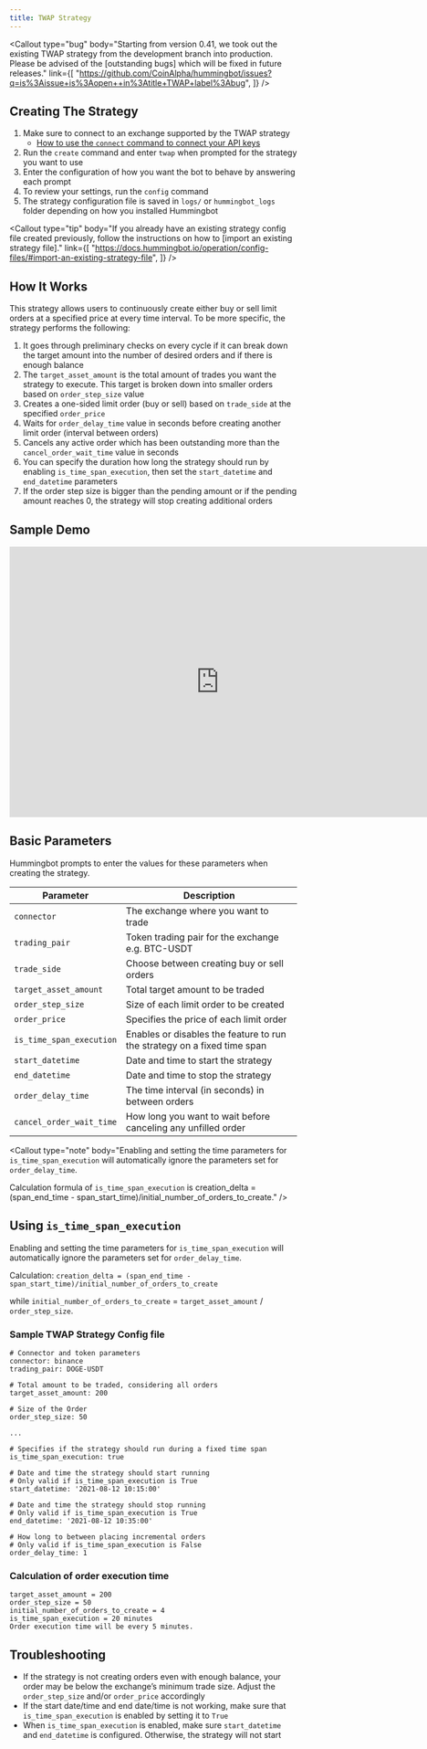 ```yaml
---
title: TWAP Strategy
---
```



<Callout
  type="bug"
  body="Starting from version 0.41, we took out the existing TWAP strategy from the development branch into production. Please be advised of the [outstanding bugs] which will be fixed in future releases."
  link={[
    "https://github.com/CoinAlpha/hummingbot/issues?q=is%3Aissue+is%3Aopen++in%3Atitle+TWAP+label%3Abug",
  ]}
/>

## Creating The Strategy

1. Make sure to connect to an exchange supported by the TWAP strategy
   - [How to use the `connect` command to connect your API keys](/operation/connect-exchange)
2. Run the `create` command and enter `twap` when prompted for the strategy you want to use
3. Enter the configuration of how you want the bot to behave by answering each prompt
4. To review your settings, run the `config` command
5. The strategy configuration file is saved in `logs/` or `hummingbot_logs` folder depending on how you installed Hummingbot

<Callout
  type="tip"
  body="If you already have an existing strategy config file created previously, follow the instructions on how to [import an existing strategy file]."
  link={[
    "https://docs.hummingbot.io/operation/config-files/#import-an-existing-strategy-file",
  ]}
/>

## How It Works

This strategy allows users to continuously create either buy or sell limit orders at a specified price at every time interval. To be more specific, the strategy performs the following:

1. It goes through preliminary checks on every cycle if it can break down the target amount into the number of desired orders and if there is enough balance
2. The `target_asset_amount` is the total amount of trades you want the strategy to execute. This target is broken down into smaller orders based on `order_step_size` value
3. Creates a one-sided limit order (buy or sell) based on `trade_side` at the specified `order_price`
4. Waits for `order_delay_time` value in seconds before creating another limit order (interval between orders)
5. Cancels any active order which has been outstanding more than the `cancel_order_wait_time` value in seconds
6. You can specify the duration how long the strategy should run by enabling `is_time_span_execution`, then set the `start_datetime` and `end_datetime` parameters
7. If the order step size is bigger than the pending amount or if the pending amount reaches 0, the strategy will stop creating additional orders

## Sample Demo

<Callout
  type="warning"
  body="This demo is for instructional and educational purposes only. Any parameters used are purely for demo purposes only. We are not giving any legal, tax, financial, or investment advice. Every user is responsible for their use and configuration of Hummingbot."
/>

<iframe
  width="733"
  height="474"
  src="https://www.loom.com/embed/8b36e590272c479fa0ccf69b011433e1"
  frameborder="0"
  allow="accelerometer; autoplay; encrypted-media; gyroscope; picture-in-picture"
  allowfullscreen
></iframe>

## Basic Parameters

Hummingbot prompts to enter the values for these parameters when creating the strategy.

| Parameter                | Description                                                              |
| ------------------------ | ------------------------------------------------------------------------ |
| `connector`              | The exchange where you want to trade                                     |
| `trading_pair`           | Token trading pair for the exchange e.g. BTC-USDT                        |
| `trade_side`             | Choose between creating buy or sell orders                               |
| `target_asset_amount`    | Total target amount to be traded                                         |
| `order_step_size`        | Size of each limit order to be created                                   |
| `order_price`            | Specifies the price of each limit order                                  |
| `is_time_span_execution` | Enables or disables the feature to run the strategy on a fixed time span |
| `start_datetime`         | Date and time to start the strategy                                      |
| `end_datetime`           | Date and time to stop the strategy                                       |
| `order_delay_time`       | The time interval (in seconds) in between orders                         |
| `cancel_order_wait_time` | How long you want to wait before canceling any unfilled order            |

<Callout
  type="note"
  body="Enabling and setting the time parameters for `is_time_span_execution` will automatically ignore the parameters set for `order_delay_time`. 
  
  Calculation formula of `is_time_span_execution` is creation_delta = (span_end_time - span_start_time)/initial_number_of_orders_to_create."
/>

## Using `is_time_span_execution`

Enabling and setting the time parameters for `is_time_span_execution` will automatically ignore the parameters set for `order_delay_time`.

Calculation: `creation_delta = (span_end_time - span_start_time)/initial_number_of_orders_to_create`

while `initial_number_of_orders_to_create` = `target_asset_amount` / `order_step_size`.

### Sample TWAP Strategy Config file

```
# Connector and token parameters
connector: binance
trading_pair: DOGE-USDT

# Total amount to be traded, considering all orders
target_asset_amount: 200

# Size of the Order
order_step_size: 50

...

# Specifies if the strategy should run during a fixed time span
is_time_span_execution: true

# Date and time the strategy should start running
# Only valid if is_time_span_execution is True
start_datetime: '2021-08-12 10:15:00'

# Date and time the strategy should stop running
# Only valid if is_time_span_execution is True
end_datetime: '2021-08-12 10:35:00'

# How long to between placing incremental orders
# Only valid if is_time_span_execution is False
order_delay_time: 1

```

### Calculation of order execution time

```
target_asset_amount = 200
order_step_size = 50
initial_number_of_orders_to_create = 4
is_time_span_execution = 20 minutes
Order execution time will be every 5 minutes.
```

## Troubleshooting

- If the strategy is not creating orders even with enough balance, your order may be below the exchange’s minimum trade size. Adjust the `order_step_size` and/or `order_price` accordingly
- If the start date/time and end date/time is not working, make sure that `is_time_span_execution` is enabled by setting it to `True`
- When `is_time_span_execution` is enabled, make sure `start_datetime` and `end_datetime` is configured. Otherwise, the strategy will not start
